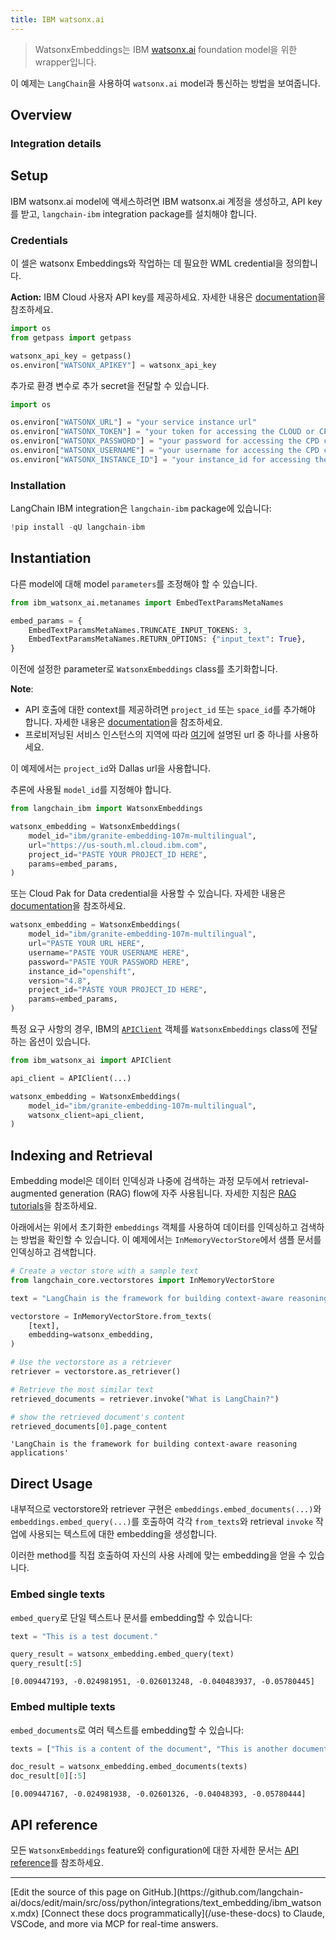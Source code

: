 ```yaml
---
title: IBM watsonx.ai
---
```


>WatsonxEmbeddings는 IBM [watsonx.ai](https://www.ibm.com/products/watsonx-ai) foundation model을 위한 wrapper입니다.

이 예제는 `LangChain`을 사용하여 `watsonx.ai` model과 통신하는 방법을 보여줍니다.

## Overview

### Integration details

<ItemTable category="text_embedding" item="IBM" />

## Setup

IBM watsonx.ai model에 액세스하려면 IBM watsonx.ai 계정을 생성하고, API key를 받고, `langchain-ibm` integration package를 설치해야 합니다.

### Credentials

이 셀은 watsonx Embeddings와 작업하는 데 필요한 WML credential을 정의합니다.

**Action:** IBM Cloud 사용자 API key를 제공하세요. 자세한 내용은
[documentation](https://cloud.ibm.com/docs/account?topic=account-userapikey&interface=ui)을 참조하세요.

```python
import os
from getpass import getpass

watsonx_api_key = getpass()
os.environ["WATSONX_APIKEY"] = watsonx_api_key
```

추가로 환경 변수로 추가 secret을 전달할 수 있습니다.

```python
import os

os.environ["WATSONX_URL"] = "your service instance url"
os.environ["WATSONX_TOKEN"] = "your token for accessing the CLOUD or CPD cluster"
os.environ["WATSONX_PASSWORD"] = "your password for accessing the CPD cluster"
os.environ["WATSONX_USERNAME"] = "your username for accessing the CPD cluster"
os.environ["WATSONX_INSTANCE_ID"] = "your instance_id for accessing the CPD cluster"
```

### Installation

LangChain IBM integration은 `langchain-ibm` package에 있습니다:

```python
!pip install -qU langchain-ibm
```

## Instantiation

다른 model에 대해 model `parameters`를 조정해야 할 수 있습니다.

```python
from ibm_watsonx_ai.metanames import EmbedTextParamsMetaNames

embed_params = {
    EmbedTextParamsMetaNames.TRUNCATE_INPUT_TOKENS: 3,
    EmbedTextParamsMetaNames.RETURN_OPTIONS: {"input_text": True},
}
```

이전에 설정한 parameter로 `WatsonxEmbeddings` class를 초기화합니다.

**Note**:

- API 호출에 대한 context를 제공하려면 `project_id` 또는 `space_id`를 추가해야 합니다. 자세한 내용은 [documentation](https://www.ibm.com/docs/en/watsonx-as-a-service?topic=projects)을 참조하세요.
- 프로비저닝된 서비스 인스턴스의 지역에 따라 [여기](https://ibm.github.io/watsonx-ai-python-sdk/setup_cloud.html#authentication)에 설명된 url 중 하나를 사용하세요.

이 예제에서는 `project_id`와 Dallas url을 사용합니다.

추론에 사용될 `model_id`를 지정해야 합니다.

```python
from langchain_ibm import WatsonxEmbeddings

watsonx_embedding = WatsonxEmbeddings(
    model_id="ibm/granite-embedding-107m-multilingual",
    url="https://us-south.ml.cloud.ibm.com",
    project_id="PASTE YOUR PROJECT_ID HERE",
    params=embed_params,
)
```

또는 Cloud Pak for Data credential을 사용할 수 있습니다. 자세한 내용은 [documentation](https://ibm.github.io/watsonx-ai-python-sdk/setup_cpd.html)을 참조하세요.

```python
watsonx_embedding = WatsonxEmbeddings(
    model_id="ibm/granite-embedding-107m-multilingual",
    url="PASTE YOUR URL HERE",
    username="PASTE YOUR USERNAME HERE",
    password="PASTE YOUR PASSWORD HERE",
    instance_id="openshift",
    version="4.8",
    project_id="PASTE YOUR PROJECT_ID HERE",
    params=embed_params,
)
```

특정 요구 사항의 경우, IBM의 [`APIClient`](https://ibm.github.io/watsonx-ai-python-sdk/base.html#apiclient) 객체를 `WatsonxEmbeddings` class에 전달하는 옵션이 있습니다.

```python
from ibm_watsonx_ai import APIClient

api_client = APIClient(...)

watsonx_embedding = WatsonxEmbeddings(
    model_id="ibm/granite-embedding-107m-multilingual",
    watsonx_client=api_client,
)
```

## Indexing and Retrieval

Embedding model은 데이터 인덱싱과 나중에 검색하는 과정 모두에서 retrieval-augmented generation (RAG) flow에 자주 사용됩니다. 자세한 지침은 [RAG tutorials](/oss/python/langchain/rag)을 참조하세요.

아래에서는 위에서 초기화한 `embeddings` 객체를 사용하여 데이터를 인덱싱하고 검색하는 방법을 확인할 수 있습니다. 이 예제에서는 `InMemoryVectorStore`에서 샘플 문서를 인덱싱하고 검색합니다.

```python
# Create a vector store with a sample text
from langchain_core.vectorstores import InMemoryVectorStore

text = "LangChain is the framework for building context-aware reasoning applications"

vectorstore = InMemoryVectorStore.from_texts(
    [text],
    embedding=watsonx_embedding,
)

# Use the vectorstore as a retriever
retriever = vectorstore.as_retriever()

# Retrieve the most similar text
retrieved_documents = retriever.invoke("What is LangChain?")

# show the retrieved document's content
retrieved_documents[0].page_content
```

```output
'LangChain is the framework for building context-aware reasoning applications'
```

## Direct Usage

내부적으로 vectorstore와 retriever 구현은 `embeddings.embed_documents(...)`와 `embeddings.embed_query(...)`를 호출하여 각각 `from_texts`와 retrieval `invoke` 작업에 사용되는 텍스트에 대한 embedding을 생성합니다.

이러한 method를 직접 호출하여 자신의 사용 사례에 맞는 embedding을 얻을 수 있습니다.

### Embed single texts

`embed_query`로 단일 텍스트나 문서를 embedding할 수 있습니다:

```python
text = "This is a test document."

query_result = watsonx_embedding.embed_query(text)
query_result[:5]
```

```output
[0.009447193, -0.024981951, -0.026013248, -0.040483937, -0.05780445]
```

### Embed multiple texts

`embed_documents`로 여러 텍스트를 embedding할 수 있습니다:

```python
texts = ["This is a content of the document", "This is another document"]

doc_result = watsonx_embedding.embed_documents(texts)
doc_result[0][:5]
```

```output
[0.009447167, -0.024981938, -0.02601326, -0.04048393, -0.05780444]
```

## API reference

모든 `WatsonxEmbeddings` feature와 configuration에 대한 자세한 문서는 [API reference](https://python.langchain.com/api_reference/ibm/embeddings/langchain_ibm.embeddings.WatsonxEmbeddings.html)를 참조하세요.

---

<Callout icon="pen-to-square" iconType="regular">
    [Edit the source of this page on GitHub.](https://github.com/langchain-ai/docs/edit/main/src/oss/python/integrations/text_embedding/ibm_watsonx.mdx)
</Callout>
<Tip icon="terminal" iconType="regular">
    [Connect these docs programmatically](/use-these-docs) to Claude, VSCode, and more via MCP for    real-time answers.
</Tip>
